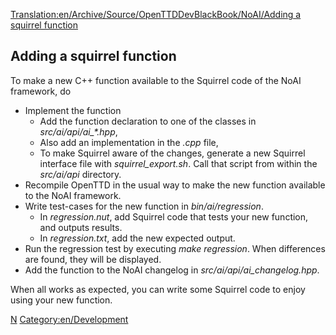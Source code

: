 [[Translation:en/Archive/Source/OpenTTDDevBlackBook/NoAI/Adding a squirrel function]]
{{en/DevDoc}}
==Adding a squirrel function==
To make a new C++ function available to the Squirrel code of the NoAI framework, do
* Implement the function
** Add the function declaration to one of the classes in ''src/ai/api/ai_*.hpp'',
** Also add an implementation in the ''.cpp'' file,
** To make Squirrel aware of the changes, generate a new Squirrel interface file with ''squirrel_export.sh''. Call that script from within the ''src/ai/api'' directory.
* Recompile OpenTTD in the usual way to make the new function available to the NoAI framework.
* Write test-cases for the new function in ''bin/ai/regression''.
** In ''regression.nut'', add Squirrel code that tests your new function, and outputs results.
** In ''regression.txt'', add the new expected output.
* Run the regression test by executing ''make regression''. When differences are found, they will be displayed.
* Add the function to the NoAI changelog in ''src/ai/api/ai_changelog.hpp''.

When all works as expected, you can write some Squirrel code to enjoy using your new function.

[[Category:en/OpenTTDDevBlackBook|N]]
[[Category:en/Development]]